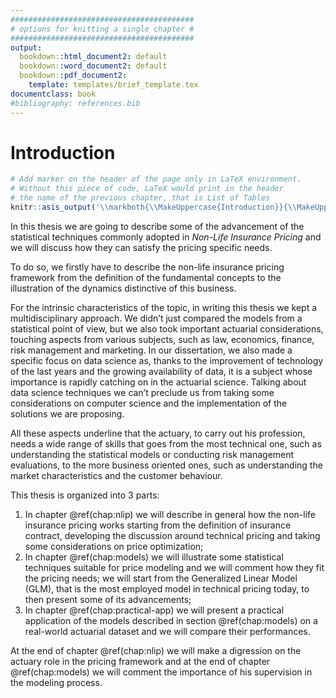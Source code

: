 ```yaml
---
#########################################
# options for knitting a single chapter #
#########################################
output:
  bookdown::html_document2: default
  bookdown::word_document2: default
  bookdown::pdf_document2:
    template: templates/brief_template.tex
documentclass: book
#bibliography: references.bib
---
```


# Introduction {-}


```r
# Add marker on the header of the page only in LaTeX environment.
# Without this piece of code, LaTeX would print in the header
# the name of the previous chapter, that is List of Tables
knitr::asis_output('\\markboth{\\MakeUppercase{Introduction}}{\\MakeUppercase{Introduction}}')
```


<!-- # Introduction -->

<!-- \adjustmtc  -->
<!-- For PDF output, we must include this LaTeX command after unnumbered headings, otherwise the numbers in the mini table of contents will be incorrect -->


In this thesis we are going to describe some of the advancement of the statistical techniques commonly adopted in _Non-Life Insurance Pricing_ and we will discuss how they can satisfy the pricing specific needs.

To do so, we firstly have to describe the non-life insurance pricing framework from the definition of the fundamental concepts <!--, such as how insurance contracts work and what risk modeling means, --> to the illustration of the dynamics distinctive of this business.

For the intrinsic characteristics of the topic, in writing this thesis we kept a multidisciplinary approach. We didn't just compared the models from a statistical point of view, but we also took important actuarial considerations, touching aspects from various subjects, such as law, economics, finance, risk management and marketing.
In our dissertation, we also made a specific focus on data science as, thanks to the improvement of technology of the last years and the growing availability of data, it is a subject whose importance is rapidly catching on <!--(growing)--> in the actuarial science. Talking about data science techniques we can't preclude us from taking some considerations on computer science and the implementation of the solutions we are proposing.

All these aspects underline that the actuary, to carry out his profession, needs a wide range of skills that goes from the most technical one, such as understanding the statistical models or conducting risk management evaluations, to the more business oriented ones, such as understanding the market characteristics and the customer behaviour.

This thesis is organized into 3 parts:

1. In chapter \@ref(chap:nlip) we will describe in general how the non-life insurance pricing works starting from the definition of insurance contract, developing the discussion around technical pricing and taking some considerations on price optimization;
2. In chapter \@ref(chap:models) we will illustrate some statistical techniques suitable for price modeling and we will comment how they fit the pricing needs; we will start from the Generalized Linear Model (GLM), that is the most employed model in technical pricing today, to then present some of its advancements;
3. In chapter \@ref(chap:practical-app) we will present a practical application of the models described in section \@ref(chap:models) on a real-world actuarial dataset and we will compare their performances.

At the end of chapter \@ref(chap:nlip) we will make a digression on the actuary role in the pricing framework and at the end of chapter \@ref(chap:models) we will comment the importance of his supervision in the modeling process.








